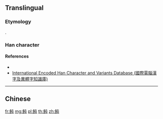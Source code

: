 {{character info/new}}
{{also|魨}}
==Translingual==

===Etymology===
{{Han simp|魨|f=魚|t=鱼}}.

===Han character===
{{Han char|rn=195|rad=鱼|as=4|sn=12|canj=NMPU|four=25117|ids=⿰鱼屯}}

====References====
* {{Han ref|uh=9C80}}
* [http://chardb.iis.sinica.edu.tw/char/26890 International Encoded Han Character and Variants Database (國際電腦漢字及異體字知識庫)]

----

==Chinese==
{{zh-see|魨}}

[[fr:鲀]]
[[mg:鲀]]
[[pl:鲀]]
[[th:鲀]]
[[zh:鲀]]